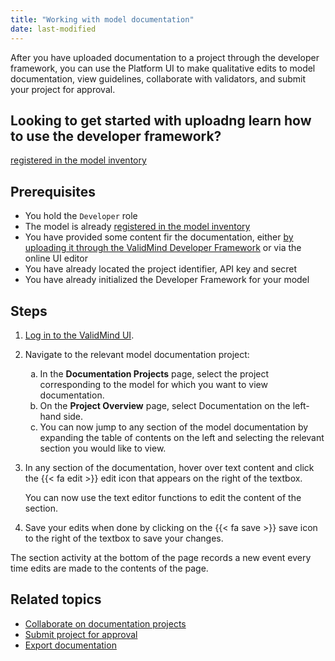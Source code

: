 ```yaml
---
title: "Working with model documentation"
date: last-modified
---
```


After you have uploaded documentation to a project through the developer framework, you can use the Platform UI to make qualitative edits to model documentation, view  guidelines, collaborate with validators, and submit your project for approval. 

::: {.callout-important}
## Looking to get started with uploadng learn how to use the developer framework?

[registered in the model inventory](register-models-in-model-inventory.qmd)

:::

## Prerequisites

* You hold the `Developer` role 
* The model is already [registered in the model inventory](register-models-in-model-inventory.qmd)
* You have provided some content fir the documentation, either [by uploading it through the ValidMind Developer Framework](get-started-developer-framework.qmd) or via the online UI editor
* You have already located the project identifier, API key and secret
* You have already initialized the Developer Framework for your model

## Steps

1. [Log in to the ValidMind UI]({{< var vm_ui >}}).

2. Navigate to the relevant model documentation project:

   a. In the **Documentation Projects** page, select the project corresponding to the model for which you want to view documentation.
   b. On the **Project Overview** page, select Documentation on the left-hand side.
   c. You can now jump to any section of the model documentation by expanding the table of contents on the left and selecting the relevant section you would like to view.

3. In any section of the documentation, hover over text content and click the {{< fa edit >}} edit icon that appears on the right of the textbox. 
<!--- **Need image** --->

    You can now use the text editor functions to edit the content of the section.

4. Save your edits when done by clicking on the {{< fa save >}} save icon to the right of the textbox to save your changes.

::: {.column-margin}
::: {.callout-tip}
The section activity at the bottom of the page records a new event every time edits are made to the contents of the page.
:::
:::

<!---
## Troubleshooting

[Include any common issues or errors that may arise during the task and how to resolve them.]
--->

## Related topics

* [Collaborate on documentation projects](collaborate-on-documentation-projects.qmd)
* [Submit project for approval](submit-for-approval.qmd)
* [Export documentation](export-documentation.qmd)
